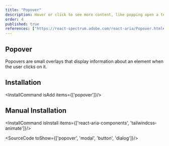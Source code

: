 ```yaml
---
title: "Popover"
description: Hover or click to see more content, like popping open a tent, useful for additional info without leaving the context..
order: 4
published: true
references: ["https://react-spectrum.adobe.com/react-aria/Popover.html#props", "https://github.com/jamiebuilds/tailwindcss-animate"]
---
```


## Popover
Popovers are small overlays that display information about an element when the user clicks on it.
<How toUse="overlays/popover-demo" />

## Installation
<InstallCommand isAdd items={['popover']}/>


## Manual Installation

<InstallCommand isInstall items={['react-aria-components', 'tailwindcss-animate']}/>

<SourceCode toShow={['popover', 'modal', 'button', 'dialog']}/>
